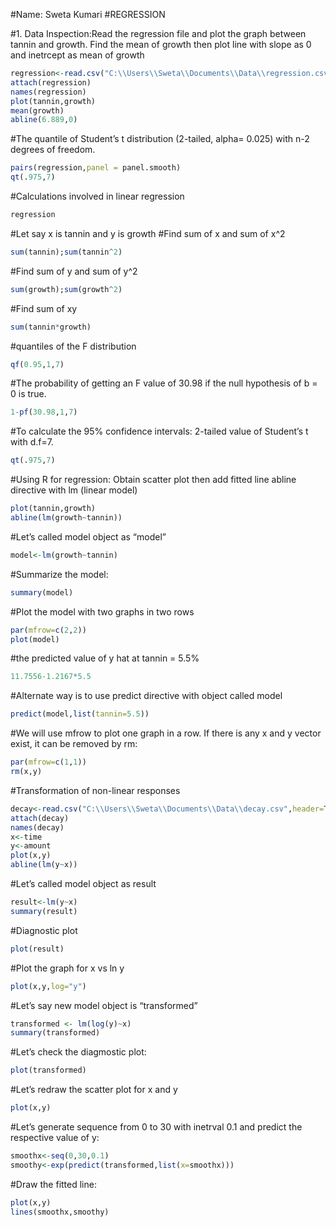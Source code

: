 #Name: Sweta Kumari 
#REGRESSION

#1. Data Inspection:Read the regression file and plot the graph between tannin and growth. Find the mean of growth then plot line with slope as 0 and inetrcept as mean of growth
```{r}
regression<-read.csv("C:\\Users\\Sweta\\Documents\\Data\\regression.csv",header=T)
attach(regression)
names(regression)
plot(tannin,growth)
mean(growth)
abline(6.889,0)
```

#The quantile of Student’s t distribution (2-tailed, alpha= 0.025) with n-2 degrees of freedom.
```{r}
pairs(regression,panel = panel.smooth)
qt(.975,7)
```
#Calculations involved in linear regression
```{r}
regression
```
#Let say x is tannin and y is growth
#Find sum of x and sum of x^2
```{r}
sum(tannin);sum(tannin^2)
```
#Find sum of y and sum of y^2
```{r}
sum(growth);sum(growth^2)
```
#Find sum of xy
```{r}
sum(tannin*growth)
```
#quantiles of the F distribution
```{r}
qf(0.95,1,7)
```
#The probability of getting an F value of 30.98 if the null hypothesis of b = 0 is true.
```{r}
1-pf(30.98,1,7)
```
#To calculate the 95% confidence intervals: 2-tailed value of Student's t with d.f=7.
```{r}
qt(.975,7)
```
#Using R for regression: Obtain scatter plot then add fitted line abline directive with lm (linear model)
```{r}
plot(tannin,growth)
abline(lm(growth~tannin))
```

#Let's called model object as "model"
```{r}
model<-lm(growth~tannin)
```
#Summarize the model:
```{r}
summary(model)
```
#Plot the model with two graphs in two rows
```{r}
par(mfrow=c(2,2))
plot(model) 
```

#the predicted value of y hat  at tannin = 5.5%
```{r}
11.7556-1.2167*5.5
```
#Alternate way is to use predict directive with object called model
```{r}
predict(model,list(tannin=5.5))
```
#We will use mfrow to plot one graph in a row. If there is any x and y vector exist, it can be removed by rm:
```{r}
par(mfrow=c(1,1))
rm(x,y)
```
#Transformation of non-linear responses
```{r}
decay<-read.csv("C:\\Users\\Sweta\\Documents\\Data\\decay.csv",header=T)
attach(decay)
names(decay)
x<-time
y<-amount
plot(x,y)
abline(lm(y~x))
```

#Let's called model object as result
```{r}
result<-lm(y~x)
summary(result)
```

#Diagnostic plot
```{r}
plot(result) 
```

#Plot the graph for x vs ln y
```{r}
plot(x,y,log="y")
```

#Let's say new model object is "transformed"
```{r}
transformed <- lm(log(y)~x) 
summary(transformed) 
```

#Let's check the diagmostic plot:
```{r}
plot(transformed)
```

#Let's redraw the scatter plot for x and y
```{r}
plot(x,y)
```

#Let's generate sequence from 0 to 30 with inetrval 0.1 and predict the respective value of y:
```{r}
smoothx<-seq(0,30,0.1) 
smoothy<-exp(predict(transformed,list(x=smoothx)))
```
#Draw the fitted line:
```{r}
plot(x,y)
lines(smoothx,smoothy)
```
